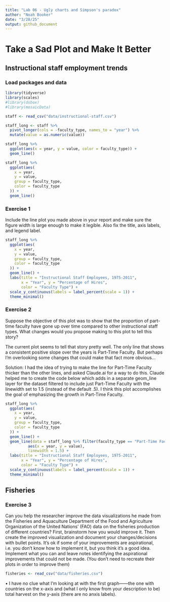 ```yaml
---
title: "Lab 06 - Ugly charts and Simpson's paradox"
author: "Noah Booker"
date: "3/28/25"
output: github_document
---
```

# Take a Sad Plot and Make It Better

## Instructional staff employment trends
### Load packages and data

```r
library(tidyverse) 
library(scales)
#library(dsbox)
#library(mosaicData) 
```


```r
staff <- read_csv("data/instructional-staff.csv")

staff_long <- staff %>%
  pivot_longer(cols = -faculty_type, names_to = "year") %>%
  mutate(value = as.numeric(value))

staff_long %>%
  ggplot(aes(x = year, y = value, color = faculty_type)) +
  geom_line()

staff_long %>%
  ggplot(aes(
    x = year,
    y = value,
    group = faculty_type,
    color = faculty_type
  )) +
  geom_line()
```

### Exercise 1

Include the line plot you made above in your report and make sure the figure width is large enough to make it legible.
Also fix the title, axis labels, and legend label.

```r
staff_long %>%
  ggplot(aes(
    x = year,
    y = value,
    group = faculty_type,
    color = faculty_type
  )) +
  geom_line() +
  labs(title = "Instructional Staff Employees, 1975-2011",
       x = "Year", y = "Percentage of Hires",
       color = "Faculty Type") +
  scale_y_continuous(labels = label_percent(scale = 1)) +
  theme_minimal()
```


### Exercise 2

Suppose the objective of this plot was to show that the proportion of part-time faculty have gone up over time compared to other instructional staff types. What changes would you propose making to this plot to tell this story?

The current plot seems to tell that story pretty well. The only line that shows a consistent positive slope over the years is Part-Time Faculty. But perhaps I'm overlooking some changes that could make that fact more obvious...

Solution: I had the idea of trying to make the line for Part-Time Faculty thicker than the other lines, and asked Claude.ai for a way to do this. Claude helped me to create the code below which adds in a separate geom_line layer for the dataset filtered to include just Part-Time Faculty with the linewidth set to 1.5 (instead of the default .5). I think this plot accomplishes the goal of emphasizing the growth in Part-Time Faculty.

```r
staff_long %>%
  ggplot(aes(
    x = year,
    y = value,
    group = faculty_type,
    color = faculty_type
  )) +
  geom_line() +
  geom_line(data = staff_long %>% filter(faculty_type == "Part-Time Faculty"),
          aes(x = year, y = value),
          linewidth = 1.5) + 
  labs(title = "Instructional Staff Employees, 1975-2011",
       x = "Year", y = "Percentage of Hires",
       color = "Faculty Type") +
  scale_y_continuous(labels = label_percent(scale = 1)) +
  theme_minimal()
```

## Fisheries
### Exercise 3
Can you help the researcher improve the data visualizations he made from the Fisheries and Aquaculture Department of the Food and Agriculture Organization of the United Nations' (FAO) data on the fisheries production of different countries? First, brainstorm how you would improve it. Then create the improved visualization and document your changes/decisions with bullet points. It’s ok if some of your improvements are aspirational, i.e. you don’t know how to implement it, but you think it’s a good idea. Implement what you can and leave notes identifying the aspirational improvements that could not be made. (You don’t need to recreate their plots in order to improve them)

```r
fisheries <- read_csv("data/fisheries.csv")
```

• I have no clue what I'm looking at with the first graph——the one with countries on the x-axis and (what I only know from your description to be) total harvest on the y-axis (there are no anxis labels). 